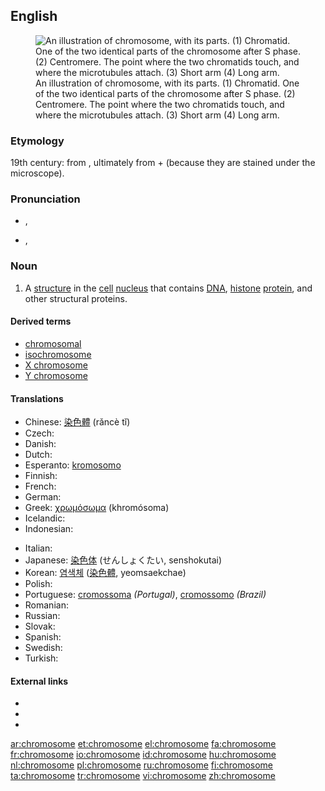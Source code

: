 ==English==
{{wikipedia}}
[[Image:Chromosome-upright.png|thumb|An illustration of chromosome, with its parts. (1) Chromatid. One of the two identical parts of the chromosome after S phase. (2) Centromere. The point where the two chromatids touch, and where the microtubules attach. (3) Short arm (4) Long arm.]]

===Etymology===
19th century: from {{etyl|de}} {{term|Chromosom|lang=de}}, ultimately from {{etyl|grc}} {{term|χρῶμα||tr=khroma|colour|sc=polytonic|lang=grc}} + {{term|σῶμα||body|sc=polytonic|lang=grc}} (because they are stained under the microscope).

===Pronunciation===
* {{a|UK}} {{IPA|/ˈkɹəʊ.məˌsəʊm/}}, {{SAMPA|/"kr@U.m@%s@Um/}}
* {{a|US}} {{IPA|/ˈkɹoʊməˌsoʊm/}}, {{SAMPA|/"kroUm@%soUm/}}

===Noun===
{{en-noun}}

# {{context|biology|cytology}} A [[structure]] in the [[cell]] [[nucleus]] that contains [[DNA]], [[histone]] [[protein]], and other structural proteins.

====Derived terms====
* [[chromosomal]]
* [[isochromosome]]
* [[X chromosome]]
* [[Y chromosome]]

====Translations====
{{trans-top|structure in the cell nucleus}}
* Chinese: [[染色體]] (rǎncè tǐ)
* Czech: {{t-|cs|chromozom|m}}
* Danish: {{t-|da|kromosom}}
* Dutch: {{t+|nl|chromosoom|n}}
* Esperanto: [[kromosomo]]
* Finnish: {{t+|fi|kromosomi}}
* French: {{t+|fr|chromosome|m}}
* German: {{t+|de|Chromosom|n}}
* Greek: [[χρωμόσωμα]] (khromósoma) {{n}}
* Icelandic: {{t-|is|litningur|m}}
* Indonesian: {{t-|id|kromosom|xs=Indonesian}}
{{trans-mid}}
* Italian: {{t-|it|cromosoma|m}}
* Japanese: [[染色体]] (せんしょくたい, senshokutai)
* Korean: [[염색체]] ([[染色體]], yeomsaekchae)
* Polish: {{t-|pl|chromosom}}
* Portuguese: [[cromossoma]] {{m}} ''(Portugal)'', [[cromossomo]] {{m}} ''(Brazil)''
* Romanian: {{t+|ro|cromozom|m}}
* Russian: {{t+|ru|хромосома|f|tr=khromosóma}}
* Slovak: {{t-|sk|chromozóm|m}}
* Spanish: {{t+|es|cromosoma|m}}
* Swedish: {{t-|sv|kromosom|c}}
* Turkish: {{t+|tr|kromozom}}
{{trans-bottom}}

====External links====
* {{R:Webster 1913}}
* {{R:Century 1911}}
* {{R:OneLook}}

[[ar:chromosome]]
[[et:chromosome]]
[[el:chromosome]]
[[fa:chromosome]]
[[fr:chromosome]]
[[io:chromosome]]
[[id:chromosome]]
[[hu:chromosome]]
[[nl:chromosome]]
[[pl:chromosome]]
[[ru:chromosome]]
[[fi:chromosome]]
[[ta:chromosome]]
[[tr:chromosome]]
[[vi:chromosome]]
[[zh:chromosome]]